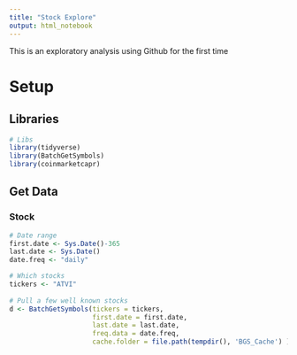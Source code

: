 ```yaml
---
title: "Stock Explore"
output: html_notebook
---
```


This is an exploratory analysis using Github for the first time

# Setup
## Libraries
```r
# Libs
library(tidyverse)
library(BatchGetSymbols)
library(coinmarketcapr)
```

## Get Data
### Stock
```r
# Date range
first.date <- Sys.Date()-365
last.date <- Sys.Date()
date.freq <- "daily"

# Which stocks
tickers <- "ATVI"
  
# Pull a few well known stocks
d <- BatchGetSymbols(tickers = tickers, 
                     first.date = first.date,
                     last.date = last.date, 
                     freq.data = date.freq,
                     cache.folder = file.path(tempdir(), 'BGS_Cache') ) # cache in tempdir()
```


















